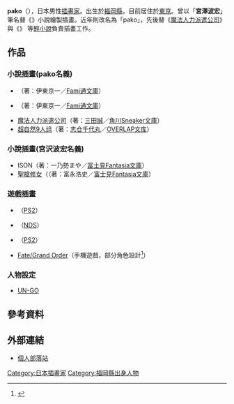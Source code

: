 {{Lowercase}}
{{NotChineseTitle|time=2015-12-14T04:43:44+00:00}}
{{primarysources|time=2011-02-04T17:18:59+00:00}}
'''pako'''（{{bd|1983年|3月14日}}），日本男性[[插畫家|插畫家]]。出生於[[福岡縣|福岡縣]]，目前居住於[[東京|東京]]。曾以「'''宮澤波宏'''」筆名替《{{lang|ja|クロノクルセイド 摩登大法師}}》小說繪製插畫。近年則改名為「pako」，先後替《[[魔法人力派遣公司|魔法人力派遣公司]]》與《{{lang|ja|バード・ハート・ビート舞姫天翔!}}》 等[[輕小說|輕小說]]負責插畫工作。

== 作品 ==
=== 小說插畫(pako名義) ===
*{{lang|ja|バード・ハート・ビート舞姫天翔!}}（著：伊東京一／[[Fami通文庫|Fami通文庫]]）
*{{lang|ja|バード・ハート・ビート夜姫天炎!}}（著：伊東京一／[[Fami通文庫|Fami通文庫]]）
*[[魔法人力派遣公司|魔法人力派遣公司]]（著：[[三田誠|三田誠]]／[[角川Sneaker文庫|角川Sneaker文庫]]）
*[[超自然9人组|超自然9人组]]（著：[[志仓千代丸|志仓千代丸]]／[[OVERLAP文库|OVERLAP文库]]）

=== 小說插畫(宮沢波宏名義) ===
*ISON（著：一乃勢まや／[[富士見Fantasia文庫|富士見Fantasia文庫]]）
*[[聖槍修女|聖槍修女]]{{lang|ja|翼よ、あれが魂の灯だ}}（（著：富永浩史／[[富士見Fantasia文庫|富士見Fantasia文庫]]）

=== 遊戲插畫 ===
*{{lang|ja|シャイニング・フォース イクサ}}（[[PlayStation_2|PS2]]）
*{{lang|ja|シャイニング・フォース フェザー}}（[[任天堂DS|NDS]]）
*{{lang|ja|スカーレッドライダーゼクス}}（[[PlayStation_2|PS2]]）
*[[Fate/Grand_Order|Fate/Grand Order]]（手機遊戲，部分角色設計<ref>{{Cite journal|journal=[[TYPE-MOONエース|TYPE-MOONエース]]|issue=Fate/Grand Order|publisher=[[KADOKAWA|KADOKAWA]]|date=2015-08-10}}</ref>）

=== 人物設定 ===
*[[UN-GO|UN-GO]]

== 參考資料 ==
{{REFLIST}}
== 外部連結 ==
* {{ja}} [http://hsspako.blog32.fc2.com/ 個人部落站]{{Wayback|url=http://hsspako.blog32.fc2.com/ |date=20110818024031 }}

{{Japan-artist-stub}}

{{DEFAULTSORT:Pako}}
[[Category:日本插畫家|Category:日本插畫家]]
[[Category:福岡縣出身人物|Category:福岡縣出身人物]]